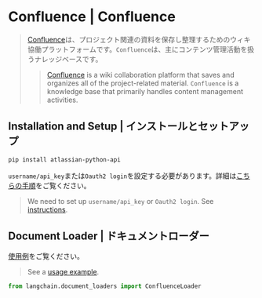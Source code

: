 # Confluence | Confluence

> [Confluence](https://www.atlassian.com/software/confluence)は、プロジェクト関連の資料を保存し整理するためのウィキ協働プラットフォームです。`Confluence`は、主にコンテンツ管理活動を扱うナレッジベースです。
>
> > [Confluence](https://www.atlassian.com/software/confluence) is a wiki collaboration platform that saves and organizes all of the project-related material. `Confluence` is a knowledge base that primarily handles content management activities.

## Installation and Setup | インストールとセットアップ

```bash
pip install atlassian-python-api
```

`username/api_key`または`Oauth2 login`を設定する必要があります。詳細は[こちらの手順](https://support.atlassian.com/atlassian-account/docs/manage-api-tokens-for-your-atlassian-account/)をご覧ください。

> We need to set up `username/api_key` or `Oauth2 login`.
> See [instructions](https://support.atlassian.com/atlassian-account/docs/manage-api-tokens-for-your-atlassian-account/).

## Document Loader | ドキュメントローダー

[使用例](/docs/integrations/document_loaders/confluence)をご覧ください。

> See a [usage example](/docs/integrations/document_loaders/confluence).

```python
from langchain.document_loaders import ConfluenceLoader
```

